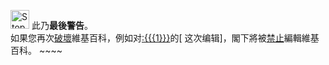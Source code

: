 [[File:Stop hand nuvola.svg|30px|alt=|link=]] 此乃'''最後警告'''。<br />如果您再次[[Wikipedia:破壞|破壞]]維基百科，例如对<span class="plainlinks">[[:{{{1}}}]]的[{{{2}}} 这次编辑]</span>，閣下將被[[Wikipedia:封禁方針|禁止]]編輯維基百科。<!-- Template:Huggle/warn-4 --><!-- Template:uw-vandalism4 -->~~<noinclude></noinclude>~~